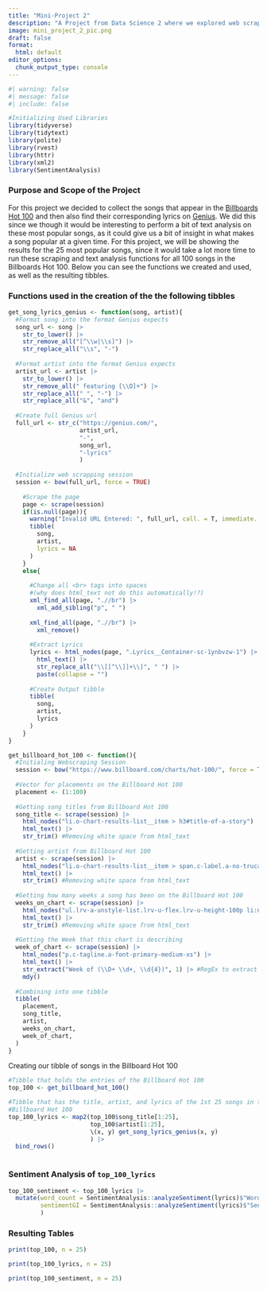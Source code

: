 ```yaml
---
title: "Mini-Project 2"
description: "A Project from Data Science 2 where we explored web scraping"
image: mini_project_2_pic.png
draft: false
format:
  html: default
editor_options: 
  chunk_output_type: console
---
```


```r
#| warning: false
#| message: false
#| include: false

#Initializing Used Libraries 
library(tidyverse)
library(tidytext)
library(polite)
library(rvest)
library(httr)
library(xml2)
library(SentimentAnalysis)
```

### Purpose and Scope of the Project

For this project we decided to collect the songs that appear in the [Billboards Hot 100](https://www.billboard.com/charts/hot-100/) and then also find their corresponding lyrics on [Genius](https://genius.com/). We did this since we though it would be interesting to perform a bit of text analysis on these most popular songs, as it could give us a bit of insight in what makes a song popular at a given time. For this project, we will be showing the results for the 25 most popular songs, since it would take a lot more time to run these scraping and text analysis functions for all 100 songs in the Billboards Hot 100. Below you can see the functions we created and used, as well as the resulting tibbles.

### Functions used in the creation of the the following tibbles

```r
get_song_lyrics_genius <- function(song, artist){
  #Format song into the format Genius expects
  song_url <- song |> 
    str_to_lower() |> 
    str_remove_all("[^\\w|\\s]") |> 
    str_replace_all("\\s", "-") 
    
  #Format artist into the format Genius expects
  artist_url <- artist |> 
    str_to_lower() |> 
    str_remove_all(" featuring [\\D]+") |> 
    str_replace_all(" ", "-") |> 
    str_replace_all("&", "and")
  
  #Create full Genius url 
  full_url <- str_c("https://genius.com/",
                    artist_url, 
                    "-", 
                    song_url, 
                    "-lyrics" 
                    )
  
  #Initialize web scrapping session
  session <- bow(full_url, force = TRUE)
  
    #Scrape the page
    page <- scrape(session)
    if(is.null(page)){
      warning("Invalid URL Entered: ", full_url, call. = T, immediate. = T)
      tibble(
        song,
        artist, 
        lyrics = NA
      )
    }
    else{
    
      #Change all <br> tags into spaces 
      #(why does html_text not do this automatically!?)
      xml_find_all(page, ".//br") |> 
        xml_add_sibling("p", " ")
      
      xml_find_all(page, ".//br") |> 
        xml_remove()
      
      #Extract Lyrics
      lyrics <- html_nodes(page, ".Lyrics__Container-sc-1ynbvzw-1") |> 
        html_text() |> 
        str_replace_all("\\[[^\\]]+\\]", " ") |> 
        paste(collapse = "")
      
      #Create Output tibble
      tibble(
        song, 
        artist, 
        lyrics
      )
    }
}
```

```r
get_billboard_hot_100 <- function(){
  #Initialing Webscraping Session
  session <- bow("https://www.billboard.com/charts/hot-100/", force = TRUE)
  
  #Vector for placements on the Billboard Hot 100
  placement <- (1:100)
  
  #Getting song titles from Billboard Hot 100
  song_title <- scrape(session) |> 
    html_nodes("li.o-chart-results-list__item > h3#title-of-a-story") |>
    html_text() |> 
    str_trim() #Removing white space from html_text
  
  #Getting artist from Billboard Hot 100
  artist <- scrape(session) |> 
    html_nodes("li.o-chart-results-list__item > span.c-label.a-no-trucate") |> 
    html_text() |> 
    str_trim() #Removing white space from html_text
  
  #Getting how many weeks a song has been on the Billboard Hot 100
  weeks_on_chart <- scrape(session) |> 
    html_nodes("ul.lrv-a-unstyle-list.lrv-u-flex.lrv-u-height-100p li:nth-child(6) > span.c-label") |> 
    html_text() |> 
    str_trim() #Removing white space from html_text
  
  #Getting the Week that this chart is describing 
  week_of_chart <- scrape(session) |>
    html_nodes("p.c-tagline.a-font-primary-medium-xs") |> 
    html_text() |> 
    str_extract("Week of (\\D+ \\d+, \\d{4})", 1) |> #RegEx to extract the week
    mdy()
  
  #Combining into one tibble
  tibble(
    placement, 
    song_title,
    artist, 
    weeks_on_chart,
    week_of_chart,
  )
}
```

Creating our tibble of songs in the Billboard Hot 100

```r
#Tibble that holds the entries of the Billboard Hot 100
top_100 <- get_billboard_hot_100()

#Tibble that has the title, artist, and lyrics of the 1st 25 songs in the 
#Billboard Hot 100
top_100_lyrics <- map2(top_100$song_title[1:25],
                       top_100$artist[1:25],
                       \(x, y) get_song_lyrics_genius(x, y)
                       ) |> 
  bind_rows()
  

```

### Sentiment Analysis of `top_100_lyrics`

```r
top_100_sentiment <- top_100_lyrics |> 
  mutate(word_count = SentimentAnalysis::analyzeSentiment(lyrics)$"WordCount", 
         sentimentGI = SentimentAnalysis::analyzeSentiment(lyrics)$"SentimentGI"
         )
```

### Resulting Tables

```r
print(top_100, n = 25)

print(top_100_lyrics, n = 25)

print(top_100_sentiment, n = 25)
```
